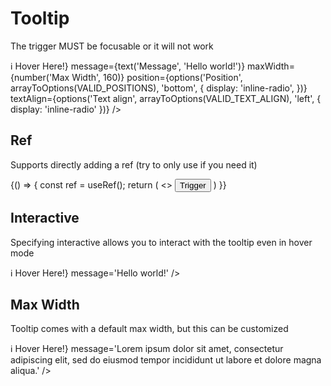 


<Meta title="Components/Tooltip" decorators={[withKnobs]} component={Tooltip} />

# Tooltip

<ImportPath component={Tooltip} />

The trigger MUST be focusable or it will not work

<Story name="Knobs">
  <Tooltip
    trigger={<button>ℹ️ Hover Here!</button>}
    message={text('Message', 'Hello world!')}
    maxWidth={number('Max Width', 160)}
    position={options('Position', arrayToOptions(VALID_POSITIONS), 'bottom', {
      display: 'inline-radio',
    })}
    textAlign={options('Text align', arrayToOptions(VALID_TEXT_ALIGN), 'left', { display: 'inline-radio' })}
  />
</Story>

<Props of={Tooltip} />

## Ref

Supports directly adding a ref (try to only use if you need it)

<Preview>
  <Story name="Ref">
    {() => {
      const ref = useRef();
      return (
        <>
          <button ref={ref}>Trigger</button>
          <Tooltip
            message="Tooltip"
            triggerRef={ref}
          />
        </>
      )
    }}
  </Story>
</Preview>

## Interactive

Specifying interactive allows you to interact with the tooltip even in hover mode

<Preview>
  <Story name="Interactive">
    <Tooltip
      interactive
      trigger={<button>ℹ️ Hover Here!</button>}
      message='Hello world!'
    />
  </Story>
</Preview>

## Max Width

Tooltip comes with a default max width, but this can be customized

<Preview>
  <Story name="Max Width">
    <Tooltip
      interactive
      maxWidth={600}
      trigger={<button>ℹ️ Hover Here!</button>}
      message='Lorem ipsum dolor sit amet, consectetur adipiscing elit, sed do eiusmod tempor incididunt ut labore et dolore magna aliqua.'
    />
  </Story>
</Preview>



